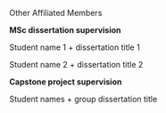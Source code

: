 <SubTitle>Other Affiliated Members</SubTitle>

**MSc dissertation supervision**

Student name 1 + dissertation title 1

Student name 2 + dissertation title 2

**Capstone project supervision**

Student names + group dissertation title
